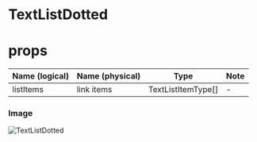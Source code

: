 # TextListDotted

# props
| Name (logical) | Name (physical) | Type | Note |
| --- | --- | --- | --- |
| listItems | link items | TextListItemType[] | - |

### Image
![TextListDotted](../_images/TextListDotted.png)